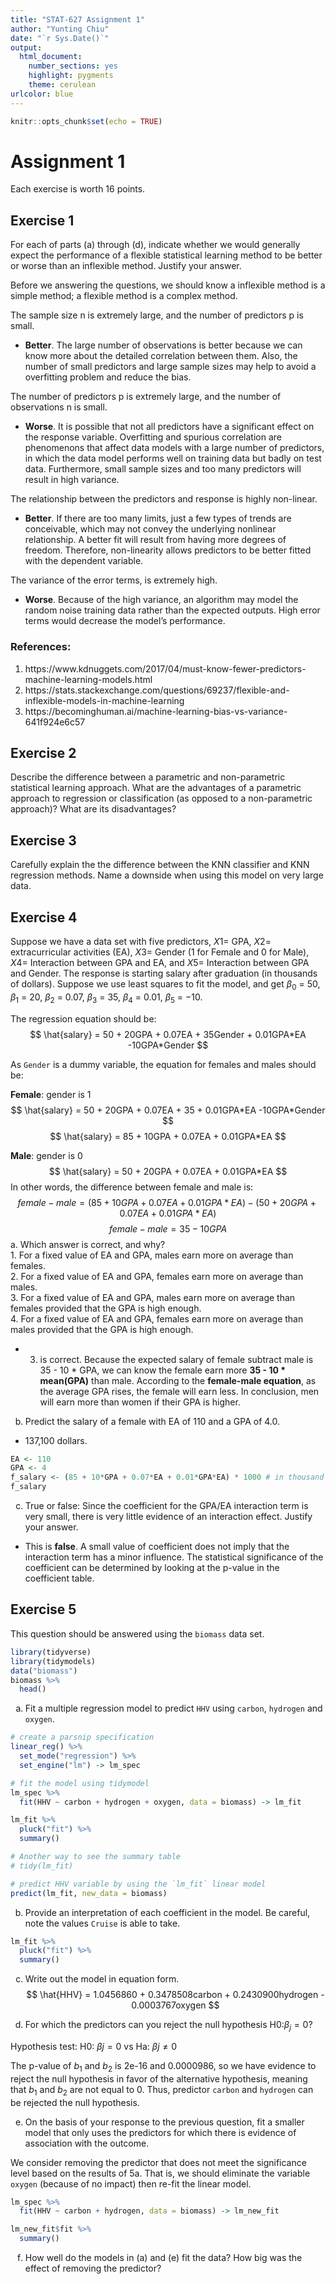 ```yaml
---
title: "STAT-627 Assignment 1"
author: "Yunting Chiu"
date: "`r Sys.Date()`"
output:
  html_document: 
    number_sections: yes
    highlight: pygments
    theme: cerulean
urlcolor: blue
---
```


```r
knitr::opts_chunk$set(echo = TRUE)
```

# Assignment 1
Each exercise is worth 16 points.

## Exercise 1
For each of parts (a) through (d), indicate whether we would generally expect the performance of a flexible statistical learning method to be better or worse than an inflexible method. Justify your answer.

Before we answering the questions, we should know a inflexible method is a simple method; a flexible method is a complex method.

The sample size n is extremely large, and the number of predictors p is small.

- **Better**. The large number of observations is better because we can know more about the detailed correlation between them. Also, the number of small predictors and large sample sizes may help to avoid a overfitting problem and reduce the bias.

The number of predictors p is extremely large, and the number of observations n is small.

- **Worse**. It is possible that not all predictors have a significant effect on the response variable. Overfitting and spurious correlation are phenomenons that affect data models with a large number of predictors, in which the data model performs well on training data but badly on test data. Furthermore, small sample sizes and too many predictors will result in high variance.

The relationship between the predictors and response is highly non-linear.

- **Better**. If there are too many limits, just a few types of trends are conceivable, which may not convey the underlying nonlinear relationship. A better fit will result from having more degrees of freedom. Therefore, non-linearity allows predictors to be better fitted with the dependent variable.

The variance of the error terms, is extremely high.

- **Worse**. Because of the high variance, an algorithm may model the random noise training data rather than the expected outputs. High error terms would decrease the model's performance.

### References:
1. https://www.kdnuggets.com/2017/04/must-know-fewer-predictors-machine-learning-models.html
2. https://stats.stackexchange.com/questions/69237/flexible-and-inflexible-models-in-machine-learning
3. https://becominghuman.ai/machine-learning-bias-vs-variance-641f924e6c57

## Exercise 2
Describe the difference between a parametric and non-parametric statistical learning approach. What are the advantages of a parametric approach to regression or classification (as opposed to a non-parametric approach)? What are its disadvantages?



## Exercise 3
Carefully explain the the difference between the KNN classifier and KNN regression methods. Name a downside when using this model on very large data.



## Exercise 4
Suppose we have a data set with five predictors, $X1$= GPA, $X2$= extracurricular activities (EA), $X3$= Gender (1 for Female and 0 for Male), $X4$= Interaction between GPA and EA, and $X5$= Interaction between GPA and Gender. The response is starting salary after graduation (in thousands of dollars). Suppose we use least squares to fit the model, and get $\beta_0$ = 50, $\beta_1$ = 20, $\beta_2$ = 0.07, $\beta_3$ = 35, $\beta_4$ = 0.01, $\beta_5$ = −10.

The regression equation should be:
$$
\hat{salary} = 50 + 20GPA + 0.07EA + 35Gender + 0.01GPA*EA -10GPA*Gender
$$

As `Gender` is a dummy variable, the equation for females and males should be:

**Female**: gender is 1
$$
\hat{salary} = 50 + 20GPA + 0.07EA + 35 + 0.01GPA*EA -10GPA*Gender
$$
$$
\hat{salary} = 85 + 10GPA + 0.07EA + 0.01GPA*EA
$$

**Male**: gender is 0
$$
\hat{salary} = 50 + 20GPA + 0.07EA + 0.01GPA*EA 
$$
In other words, the difference between female and male is:
$$
female - male = (85 + 10GPA + 0.07EA + 0.01GPA*EA) - (50 + 20GPA + 0.07EA + 0.01GPA*EA)
$$
$$
female - male = 35 - 10GPA
$$
a. Which answer is correct, and why?\
    1. For a fixed value of EA and GPA, males earn more on average than females.\
    2. For a fixed value of EA and GPA, females earn more on average than males.\
    3. For a fixed value of EA and GPA, males earn more on average than females provided that the GPA is high enough.\
    4. For a fixed value of EA and GPA, females earn more on average than males provided that the GPA is high enough.

- (3) is correct. Because the expected salary of female subtract male is 35 - 10 * GPA, we can know the female earn more **35 - 10 * mean(GPA)** than male. According to the **female-male equation**, as the average GPA rises, the female will earn less. In conclusion, men will earn more than women if their GPA is higher.

b. Predict the salary of a female with EA of 110 and a GPA of 4.0.

- 137,100 dollars.
```r
EA <- 110
GPA <- 4
f_salary <- (85 + 10*GPA + 0.07*EA + 0.01*GPA*EA) * 1000 # in thousand dollars
f_salary 
```


c. True or false: Since the coefficient for the GPA/EA interaction term is very small, there is very
little evidence of an interaction effect. Justify your answer.

- This is **false**. A small value of coefficient does not imply that the interaction term has a minor influence. The statistical significance of the coefficient can be determined by looking at the p-value in the coefficient table.

## Exercise 5
This question should be answered using the `biomass` data set.
```r
library(tidyverse)
library(tidymodels)
data("biomass")
biomass %>%
  head()
```
a. Fit a multiple regression model to predict `HHV` using `carbon`, `hydrogen` and `oxygen`.
```r
# create a parsnip specification
linear_reg() %>%
  set_mode("regression") %>%
  set_engine("lm") -> lm_spec

# fit the model using tidymodel
lm_spec %>%
  fit(HHV ~ carbon + hydrogen + oxygen, data = biomass) -> lm_fit

lm_fit %>%
  pluck("fit") %>%
  summary()

# Another way to see the summary table
# tidy(lm_fit)

# predict HHV variable by using the `lm_fit` linear model
predict(lm_fit, new_data = biomass) 
```

b. Provide an interpretation of each coefficient in the model. Be careful, note the values `Cruise` is able to take.
```r
lm_fit %>%
  pluck("fit") %>%
  summary()
```

c. Write out the model in equation form.
$$
\hat{HHV} = 1.0456860 + 0.3478508carbon + 0.2430900hydrogen - 0.0003767oxygen
$$

d. For which the predictors can you reject the null hypothesis H0:$\beta_j = 0$?

Hypothesis test: H0: $\beta j=0$ vs Ha: $\beta j \neq{0}$

The p-value of $b_1$ and $b_2$ is 2e-16 and 0.0000986, so we have evidence to reject the null hypothesis in favor of the alternative hypothesis, meaning that $b_1$ and $b_2$ are not equal to 0. Thus, predictor `carbon` and `hydrogen` can be rejected the null hypothesis. 

e. On the basis of your response to the previous question, fit a smaller model that only uses the predictors for which there is evidence of association with the outcome.

We consider removing the predictor that does not meet the significance level based on the results of 5a. That is, we should eliminate the variable `oxygen` (because of no impact) then re-fit the linear model. 
```r
lm_spec %>%
  fit(HHV ~ carbon + hydrogen, data = biomass) -> lm_new_fit

lm_new_fit$fit %>%
  summary()
```

f. How well do the models in (a) and (e) fit the data? How big was the effect of removing the predictor?




